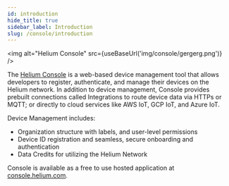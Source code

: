 ```yaml
---
id: introduction 
hide_title: true
sidebar_label: Introduction
slug: /console/introduction
---
```



<img alt="Helium Console" src={useBaseUrl('img/console/gergerg.png')} />

The [Helium Console](http://console.helium.com/) is a web-based device management tool that allows developers to register, authenticate, and manage their devices on the Helium network. In addition to device management, Console provides prebuilt connections called Integrations to route device data via HTTPs or MQTT; or directly to cloud services like AWS IoT, GCP IoT, and Azure IoT.

Device Management includes:

* Organization structure with labels, and user-level permissions
* Device ID registration and seamless, secure onboarding and authentication
* Data Credits for utilizing the Helium Network

Console is available as a free to use hosted application at [console.helium.com](https://console.helium.com).

